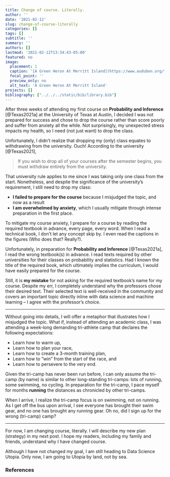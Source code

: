 ```yaml
---
title: Change of course. Literally.
author: ''
date: '2021-02-12'
slug: change-of-course-literally
categories: []
tags: []
subtitle: ''
summary: ''
authors: []
lastmod: '2021-02-12T13:34:43-05:00'
featured: no
image:
  placement: 1
  caption: '[A Green Heron At Merritt Island](https://www.audubon.org/field-guide/bird/green-heron) by C Railey is licensed under [CC BY 4.0](https://creativecommons.org/licenses/by/4.0/)'
  focal_point: ''
  preview_only: no
  alt_text: 'A Green Heron At Merritt Island'
projects: []
bibliography: ["../../../static/bib/library.bib"]
---
```

After three weeks of attending my first course on **Probability and Inference** [@Texas2021a] at the University of Texas at Austin, I decided I was not prepared for success and chose to drop the course rather than score poorly and suffer from anxiety all the while. Not surprisingly, my unexpected stress impacts my health, so I need (not just want) to drop the class.

Unfortunately, I didn't realize that dropping my (only) class equates to withdrawing from the university. Ouch! According to the university [@Texas2021],  

> If you wish to drop all of your courses after the semester begins, you must withdraw entirely from the university. 

That university rule applies to me since I was taking only one class from the start. Nonetheless, and despite the significance of the university's requirement, I still need to drop my class:

- **I failed to prepare for the course** because I misjudged the topic, and now as a result
- **I am overwhelmed by anxiety**, which I usually mitigate through intense preparation in the first place.  

To mitigate my course anxiety, I prepare for a course by reading the required textbook in advance, every page, every word. When I read a technical book, I don't let any concept skip by. I even read the captions in the figures (Who does that? Really?).

Unfortunately, in preparation for **Probability and Inference** [@Texas2021a], I read the wrong textbook(s) in advance. I read texts required by other universities for their classes on probability and statistics. Had I known the title of the required book, which ultimately implies the curriculum, I would have easily prepared for the course. 

Still, it is **my mistake** for not asking for the required textbook's name for my course. Despite my err, I completely understand why the professors chose their desired text. Their selected text is well-received in the community and covers an important topic directly inline with data science and machine learning -- I agree with the professor's choice.

----

Without going into details, I will offer a metaphor that illustrates how I misjudged the topic. What if, instead of attending an academic class, I was attending a week-long demanding tri-athlete camp that declares the following expectations:

- Learn how to warm up,
- Learn how to plan your race,
- Learn how to create a 3-month training plan,
- Learn how to "win" from the start of the race, and
- Learn how to persevere to the very end.

Given the tri-camp has never been run before, I can only assume the tri-camp (by name) is similar to other long-standing tri-camps: lots of running, some swimming, no cycling. In preparation for the tri-camp, I pace myself for months **running** the distances as chronicled by other tri-camps.

When I arrive, I realize the tri-camp focus is on swimming, not on running.  As I get off the bus upon arrival, I see everyone has brought their swim gear, and no one has brought any running gear. Oh no, did I sign up for the wrong (tri-camp) camp?

----

For now, I am changing course, literally. I will describe my new plan (strategy) in my next post. I hope my readers, including my family and friends, understand why I have changed course.

Although I have not changed my goal, I am still heading to Data Science Utopia. Only now, I am going to Utopia by land, not by sea.

### References
